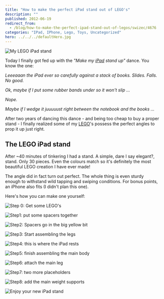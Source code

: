 ```yaml
---
title: "How to make the perfect iPad stand out of LEGO's"
description: ""
published: 2012-06-19
redirect_from:
  - /blog/how-to-make-the-perfect-ipad-stand-out-of-legos/swizec/4676
categories: "IPad, IPhone, Lego, Toys, Uncategorized"
hero: ../../../defaultHero.jpg
---
```


![My LEGO iPad stand](https://distilleryimage3.instagram.com/773be45aba2511e18cf91231380fd29b_7.jpg "My LEGO iPad stand")

Today I finally got fed up with the _"Make my [iPad](http://www.apple.com/ipad/ "iPad") stand up"_ dance. You know the one:

_Leeeaaan the iPad ever so carefully against a stack of books. Slides. Falls. No good._

_Ok, maybe if I put some rubber bands under so it won't slip ..._

_Nope._

_Maybe if I wedge it juuuuust right between the notebook and the books ..._

After two years of dancing this dance - and being too cheap to buy a proper stand - I finally realized some of my [LEGO](http://www.lego.com/ "Lego")'s possess the perfect angles to prop it up just right.

## The LEGO iPad stand

After ~40 minutes of tinkering I had a stand. A simple, dare I say elegant?, stand. Only 30 pieces. Even the colours match so it's definitely the most beautiful LEGO creation I have ever made!

The angle did in fact turn out perfect. The whole thing is even sturdy enough to withstand wild tapping and swiping conditions. For bonus points, an iPhone also fits (I didn't plan this one).

Here's how you can make one yourself:

![Step 0: Get some LEGO's](https://swizec.com/wp-content/uploads/2012/06/lego-ipad-stand-step0-1024x764.jpg "Step 0: Get some LEGO's")

![Step1: put some spacers together](https://swizec.com/wp-content/uploads/2012/06/lego-ipad-stand-step1-1024x764.jpg "Step1: put some spacers together")

![Step2: Spacers go in the big yellow bit](https://swizec.com/wp-content/uploads/2012/06/lego-ipad-stand-step2-1024x764.jpg "Step2: Spacers go in the big yellow bit")

![Step3: Start assembling the legs](https://swizec.com/wp-content/uploads/2012/06/lego-ipad-stand-step3-1024x764.jpg "Step3: Start assembling the legs")

![Step4: this is where the iPad rests](https://swizec.com/wp-content/uploads/2012/06/lego-ipad-stand-step4-1024x764.jpg "Step4: this is where the iPad rests")

![Step5: finish assembling the main body](https://swizec.com/wp-content/uploads/2012/06/lego-ipad-stand-step5-1024x764.jpg "Step5: finish assembling the main body")

![Step6: attach the main leg](https://swizec.com/wp-content/uploads/2012/06/lego-ipad-stand-step6-1024x764.jpg "Step6: attach the main leg")

![Step7: two more placeholders](https://swizec.com/wp-content/uploads/2012/06/lego-ipad-stand-step7-1024x764.jpg "Step7: two more placeholders")

![Step8: add the main weight supports](https://swizec.com/wp-content/uploads/2012/06/lego-ipad-stand-step8-1024x764.jpg "Step8: add the main weight supports")

![Enjoy your new iPad stand](https://swizec.com/wp-content/uploads/2012/06/lego-ipad-stand-done-1024x764.jpg "Enjoy your new iPad stand")

